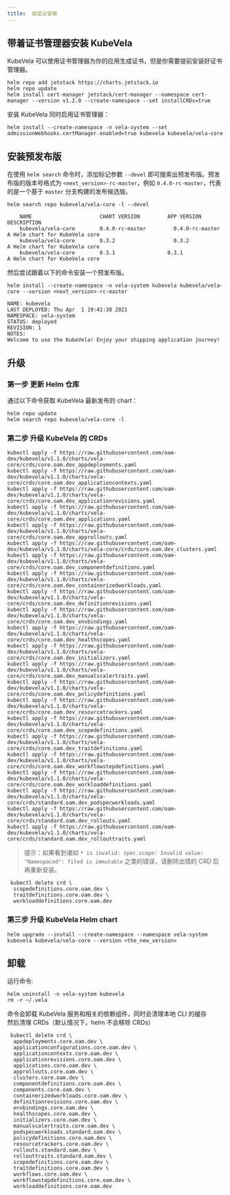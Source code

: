 ```yaml
---
title:  自定义安装
---
```


## 带着证书管理器安装 KubeVela

KubeVela 可以使用证书管理器为你的应用生成证书，但是你需要提前安装好证书管理器。

```shell script
helm repo add jetstack https://charts.jetstack.io
helm repo update
helm install cert-manager jetstack/cert-manager --namespace cert-manager --version v1.2.0 --create-namespace --set installCRDs=true
```

安装 KubeVela 同时启用证书管理器：

```shell script
helm install --create-namespace -n vela-system --set admissionWebhooks.certManager.enabled=true kubevela kubevela/vela-core
```

## 安装预发布版

在使用 `helm search` 命令时，添加标记参数 `--devel` 即可搜索出预发布版。预发布版的版本号格式为 `<next_version>-rc-master`，例如 `0.4.0-rc-master`，代表的是一个基于 `master` 分支构建的发布候选版。

```shell script
helm search repo kubevela/vela-core -l --devel
```
```console
    NAME                      CHART VERSION         APP VERSION           DESCRIPTION
    kubevela/vela-core        0.4.0-rc-master         0.4.0-rc-master         A Helm chart for KubeVela core
    kubevela/vela-core        0.3.2                   0.3.2                   A Helm chart for KubeVela core
    kubevela/vela-core        0.3.1                 0.3.1                 A Helm chart for KubeVela core
```

然后尝试跟着以下的命令安装一个预发布版。

```shell script
helm install --create-namespace -n vela-system kubevela kubevela/vela-core --version <next_version>-rc-master
```
```console
NAME: kubevela
LAST DEPLOYED: Thu Apr  1 19:41:30 2021
NAMESPACE: vela-system
STATUS: deployed
REVISION: 1
NOTES:
Welcome to use the KubeVela! Enjoy your shipping application journey!
```

## 升级

### 第一步 更新 Helm 仓库

通过以下命令获取 KubeVela 最新发布的 chart：

```shell
helm repo update
helm search repo kubevela/vela-core -l
```

### 第二步 升级 KubeVela 的 CRDs

```shell
kubectl apply -f https://raw.githubusercontent.com/oam-dev/kubevela/v1.1.0/charts/vela-core/crds/core.oam.dev_appdeployments.yaml
kubectl apply -f https://raw.githubusercontent.com/oam-dev/kubevela/v1.1.0/charts/vela-core/crds/core.oam.dev_applicationcontexts.yaml
kubectl apply -f https://raw.githubusercontent.com/oam-dev/kubevela/v1.1.0/charts/vela-core/crds/core.oam.dev_applicationrevisions.yaml
kubectl apply -f https://raw.githubusercontent.com/oam-dev/kubevela/v1.1.0/charts/vela-core/crds/core.oam.dev_applications.yaml
kubectl apply -f https://raw.githubusercontent.com/oam-dev/kubevela/v1.1.0/charts/vela-core/crds/core.oam.dev_approllouts.yaml
kubectl apply -f https://raw.githubusercontent.com/oam-dev/kubevela/v1.1.0/charts/vela-core/crds/core.oam.dev_clusters.yaml
kubectl apply -f https://raw.githubusercontent.com/oam-dev/kubevela/v1.1.0/charts/vela-core/crds/core.oam.dev_componentdefinitions.yaml
kubectl apply -f https://raw.githubusercontent.com/oam-dev/kubevela/v1.1.0/charts/vela-core/crds/core.oam.dev_containerizedworkloads.yaml
kubectl apply -f https://raw.githubusercontent.com/oam-dev/kubevela/v1.1.0/charts/vela-core/crds/core.oam.dev_definitionrevisions.yaml
kubectl apply -f https://raw.githubusercontent.com/oam-dev/kubevela/v1.1.0/charts/vela-core/crds/core.oam.dev_envbindings.yaml
kubectl apply -f https://raw.githubusercontent.com/oam-dev/kubevela/v1.1.0/charts/vela-core/crds/core.oam.dev_healthscopes.yaml
kubectl apply -f https://raw.githubusercontent.com/oam-dev/kubevela/v1.1.0/charts/vela-core/crds/core.oam.dev_initializers.yaml
kubectl apply -f https://raw.githubusercontent.com/oam-dev/kubevela/v1.1.0/charts/vela-core/crds/core.oam.dev_manualscalertraits.yaml
kubectl apply -f https://raw.githubusercontent.com/oam-dev/kubevela/v1.1.0/charts/vela-core/crds/core.oam.dev_policydefinitions.yaml
kubectl apply -f https://raw.githubusercontent.com/oam-dev/kubevela/v1.1.0/charts/vela-core/crds/core.oam.dev_resourcetrackers.yaml
kubectl apply -f https://raw.githubusercontent.com/oam-dev/kubevela/v1.1.0/charts/vela-core/crds/core.oam.dev_scopedefinitions.yaml
kubectl apply -f https://raw.githubusercontent.com/oam-dev/kubevela/v1.1.0/charts/vela-core/crds/core.oam.dev_traitdefinitions.yaml
kubectl apply -f https://raw.githubusercontent.com/oam-dev/kubevela/v1.1.0/charts/vela-core/crds/core.oam.dev_workflowstepdefinitions.yaml
kubectl apply -f https://raw.githubusercontent.com/oam-dev/kubevela/v1.1.0/charts/vela-core/crds/core.oam.dev_workloaddefinitions.yaml
kubectl apply -f https://raw.githubusercontent.com/oam-dev/kubevela/v1.1.0/charts/vela-core/crds/standard.oam.dev_podspecworkloads.yaml
kubectl apply -f https://raw.githubusercontent.com/oam-dev/kubevela/v1.1.0/charts/vela-core/crds/standard.oam.dev_rollouts.yaml
kubectl apply -f https://raw.githubusercontent.com/oam-dev/kubevela/v1.1.0/charts/vela-core/crds/standard.oam.dev_rollouttraits.yaml
```

> 提示：如果看到诸如 `* is invalid: spec.scope: Invalid value: "Namespaced": filed is immutable` 之类的错误，请删除出错的 CRD 后再重新安装。

```shell
 kubectl delete crd \
  scopedefinitions.core.oam.dev \
  traitdefinitions.core.oam.dev \
  workloaddefinitions.core.oam.dev
```

### 第三步 升级 KubeVela Helm chart

```shell
helm upgrade --install --create-namespace --namespace vela-system  kubevela kubevela/vela-core --version <the_new_version>
```

## 卸载

运行命令:

```shell script
helm uninstall -n vela-system kubevela
rm -r ~/.vela
```

命令会卸载 KubeVela 服务和相关的依赖组件，同时会清理本地 CLI 的缓存  
然后清理 CRDs（默认情况下，helm 不会移除 CRDs）

```shell script
 kubectl delete crd \
  appdeployments.core.oam.dev \
  applicationconfigurations.core.oam.dev \
  applicationcontexts.core.oam.dev \
  applicationrevisions.core.oam.dev \
  applications.core.oam.dev \
  approllouts.core.oam.dev \
  clusters.core.oam.dev \
  componentdefinitions.core.oam.dev \
  components.core.oam.dev \
  containerizedworkloads.core.oam.dev \
  definitionrevisions.core.oam.dev \
  envbindings.core.oam.dev \
  healthscopes.core.oam.dev \
  initializers.core.oam.dev \
  manualscalertraits.core.oam.dev \
  podspecworkloads.standard.oam.dev \
  policydefinitions.core.oam.dev \
  resourcetrackers.core.oam.dev \
  rollouts.standard.oam.dev \
  rollouttraits.standard.oam.dev \
  scopedefinitions.core.oam.dev \
  traitdefinitions.core.oam.dev \
  workflows.core.oam.dev \
  workflowstepdefinitions.core.oam.dev \
  workloaddefinitions.core.oam.dev 
```
